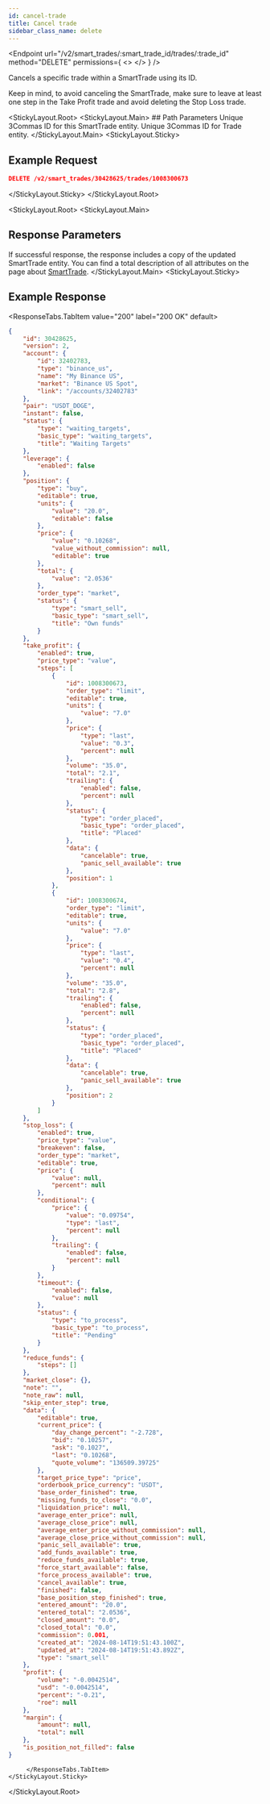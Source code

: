 ```yaml
---
id: cancel-trade
title: Cancel trade
sidebar_class_name: delete
---
```



<Endpoint
  url="/v2/smart_trades/:smart_trade_id/trades/:trade_id"
  method="DELETE"
  permissions={
    <>
      <Permission title="Permission" description="SMART_TRADES_WRITE" />
      <Permission title="Security" description="SIGNED" />
    </>
  }
/>

Cancels a specific trade within a SmartTrade using its ID.

<Informer variant="warning">
Keep in mind, to avoid canceling the SmartTrade, make sure to leave at least one step in the Take Profit trade and avoid deleting the Stop Loss trade.
</Informer>


<StickyLayout.Root>
    <StickyLayout.Main>
        ## Path Parameters
        <ApiParam name='smart_trade_id' type='integer' id="smart_trade_id" required>
        Unique 3Commas ID for this SmartTrade entity.
        </ApiParam>
        <ApiParam name='trade_id' type='integer' id="trade_id" required>
        Unique 3Commas ID for Trade entity.
        </ApiParam>
    </StickyLayout.Main>
    <StickyLayout.Sticky>
## Example Request
```json
DELETE /v2/smart_trades/30428625/trades/1008300673
```
</StickyLayout.Sticky>
</StickyLayout.Root>


<StickyLayout.Root>
<StickyLayout.Main>
## Response Parameters
If successful response, the response includes a copy of the updated SmartTrade entity. You can find a total description of all attributes on the page about [SmartTrade](/smart-trade/0_smart_trade_entity.mdx).
</StickyLayout.Main>
<StickyLayout.Sticky>
## Example Response
<ResponseTabs.TabItem value="200" label="200 OK" default>
```json
{
    "id": 30428625,
    "version": 2,
    "account": {
        "id": 32402783,
        "type": "binance_us",
        "name": "My Binance US",
        "market": "Binance US Spot",
        "link": "/accounts/32402783"
    },
    "pair": "USDT_DOGE",
    "instant": false,
    "status": {
        "type": "waiting_targets",
        "basic_type": "waiting_targets",
        "title": "Waiting Targets"
    },
    "leverage": {
        "enabled": false
    },
    "position": {
        "type": "buy",
        "editable": true,
        "units": {
            "value": "20.0",
            "editable": false
        },
        "price": {
            "value": "0.10268",
            "value_without_commission": null,
            "editable": true
        },
        "total": {
            "value": "2.0536"
        },
        "order_type": "market",
        "status": {
            "type": "smart_sell",
            "basic_type": "smart_sell",
            "title": "Own funds"
        }
    },
    "take_profit": {
        "enabled": true,
        "price_type": "value",
        "steps": [
            {
                "id": 1008300673,
                "order_type": "limit",
                "editable": true,
                "units": {
                    "value": "7.0"
                },
                "price": {
                    "type": "last",
                    "value": "0.3",
                    "percent": null
                },
                "volume": "35.0",
                "total": "2.1",
                "trailing": {
                    "enabled": false,
                    "percent": null
                },
                "status": {
                    "type": "order_placed",
                    "basic_type": "order_placed",
                    "title": "Placed"
                },
                "data": {
                    "cancelable": true,
                    "panic_sell_available": true
                },
                "position": 1
            },
            {
                "id": 1008300674,
                "order_type": "limit",
                "editable": true,
                "units": {
                    "value": "7.0"
                },
                "price": {
                    "type": "last",
                    "value": "0.4",
                    "percent": null
                },
                "volume": "35.0",
                "total": "2.8",
                "trailing": {
                    "enabled": false,
                    "percent": null
                },
                "status": {
                    "type": "order_placed",
                    "basic_type": "order_placed",
                    "title": "Placed"
                },
                "data": {
                    "cancelable": true,
                    "panic_sell_available": true
                },
                "position": 2
            }
        ]
    },
    "stop_loss": {
        "enabled": true,
        "price_type": "value",
        "breakeven": false,
        "order_type": "market",
        "editable": true,
        "price": {
            "value": null,
            "percent": null
        },
        "conditional": {
            "price": {
                "value": "0.09754",
                "type": "last",
                "percent": null
            },
            "trailing": {
                "enabled": false,
                "percent": null
            }
        },
        "timeout": {
            "enabled": false,
            "value": null
        },
        "status": {
            "type": "to_process",
            "basic_type": "to_process",
            "title": "Pending"
        }
    },
    "reduce_funds": {
        "steps": []
    },
    "market_close": {},
    "note": "",
    "note_raw": null,
    "skip_enter_step": true,
    "data": {
        "editable": true,
        "current_price": {
            "day_change_percent": "-2.728",
            "bid": "0.10257",
            "ask": "0.1027",
            "last": "0.10268",
            "quote_volume": "136509.39725"
        },
        "target_price_type": "price",
        "orderbook_price_currency": "USDT",
        "base_order_finished": true,
        "missing_funds_to_close": "0.0",
        "liquidation_price": null,
        "average_enter_price": null,
        "average_close_price": null,
        "average_enter_price_without_commission": null,
        "average_close_price_without_commission": null,
        "panic_sell_available": true,
        "add_funds_available": true,
        "reduce_funds_available": true,
        "force_start_available": false,
        "force_process_available": true,
        "cancel_available": true,
        "finished": false,
        "base_position_step_finished": true,
        "entered_amount": "20.0",
        "entered_total": "2.0536",
        "closed_amount": "0.0",
        "closed_total": "0.0",
        "commission": 0.001,
        "created_at": "2024-08-14T19:51:43.100Z",
        "updated_at": "2024-08-14T19:51:43.892Z",
        "type": "smart_sell"
    },
    "profit": {
        "volume": "-0.0042514",
        "usd": "-0.0042514",
        "percent": "-0.21",
        "roe": null
    },
    "margin": {
        "amount": null,
        "total": null
    },
    "is_position_not_filled": false
}
```
         </ResponseTabs.TabItem>
    </StickyLayout.Sticky>
</StickyLayout.Root>